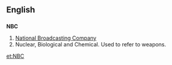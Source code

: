 ==English==
==={{initialism}}===
'''NBC'''

# [[wikipedia:NBC|National Broadcasting Company]]
# Nuclear, Biological and Chemical. Used to refer to weapons.

[[et:NBC]]